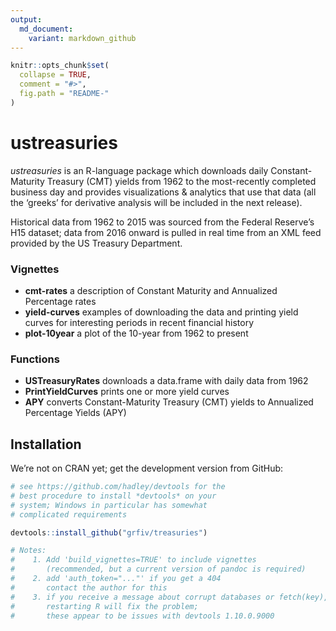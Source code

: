 ```yaml
---
output:
  md_document:
    variant: markdown_github
---
```


<!-- README.md is generated from README.Rmd. Please edit that file -->

```r
knitr::opts_chunk$set(
  collapse = TRUE,
  comment = "#>",
  fig.path = "README-"
)
```
ustreasuries      
===============   

*ustreasuries* is an R-language package which downloads daily Constant-Maturity Treasury (CMT) yields from 1962 to the most-recently completed business day and provides visualizations & analytics that use that data (all the 'greeks' for derivative analysis will be included in the next release).   

Historical data from 1962 to 2015 was sourced from the Federal Reserve's H15 dataset; data from 2016 onward is pulled in real time from an XML feed provided by the US Treasury Department.

### Vignettes

* **cmt-rates** a description of Constant Maturity 
and Annualized Percentage rates
* **yield-curves** examples of downloading the data and printing yield curves
for interesting periods in recent financial history
* **plot-10year** a plot of the 10-year from 1962 to present

### Functions

* **USTreasuryRates** downloads a data.frame with daily data from 1962
* **PrintYieldCurves** prints one or more yield curves
* **APY** converts Constant-Maturity Treasury (CMT) yields to Annualized 
Percentage Yields (APY)

## Installation

We're not on CRAN yet; get the development version from GitHub:

```R
# see https://github.com/hadley/devtools for the
# best procedure to install *devtools* on your
# system; Windows in particular has somewhat
# complicated requirements

devtools::install_github("grfiv/treasuries")

# Notes: 
#    1. Add 'build_vignettes=TRUE' to include vignettes 
#       (recommended, but a current version of pandoc is required)
#    2. add 'auth_token="..."' if you get a 404
#       contact the author for this
#    3. if you receive a message about corrupt databases or fetch(key), 
#       restarting R will fix the problem;
#       these appear to be issues with devtools 1.10.0.9000
```
